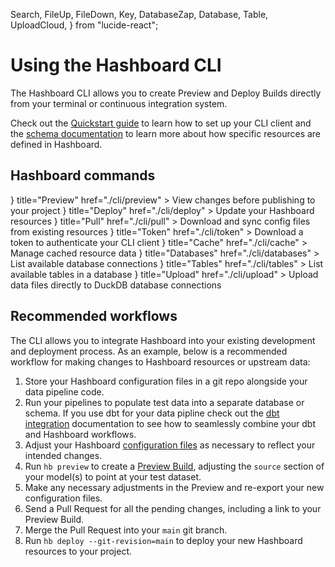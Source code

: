   Search,
  FileUp,
  FileDown,
  Key,
  DatabaseZap,
  Database,
  Table,
  UploadCloud,
} from "lucide-react";

# Using the Hashboard CLI

The Hashboard CLI allows you to create Preview and Deploy Builds directly from your terminal or continuous integration system.

Check out the [Quickstart guide](quickstart) to learn how to set up your CLI client and the [schema documentation](config-schema) to learn more about how specific resources are defined in Hashboard.

## Hashboard commands

<Cards num={2}>
  <Card
    icon={<Search {...iconProps} />}
    title="Preview"
    href="./cli/preview"
  >
    View changes before publishing to your project
  </Card>
  <Card
    icon={<FileUp {...iconProps} />}
    title="Deploy"
    href="./cli/deploy"
  >
    Update your Hashboard resources
  </Card>
  <Card
    icon={<FileDown {...iconProps} />}
    title="Pull"
    href="./cli/pull"
  >
    Download and sync config files from existing resources
  </Card>
    <Card
    icon={<Key {...iconProps} />}
    title="Token"
    href="./cli/token"
  >
    Download a token to authenticate your CLI client
  </Card>
  <Card
    icon={<DatabaseZap {...iconProps} />}
    title="Cache"
    href="./cli/cache"
  >
    Manage cached resource data
  </Card>
  <Card
    icon={<Database {...iconProps} />}
    title="Databases"
    href="./cli/databases"
  >
    List available database connections
  </Card>
  <Card
    icon={<Table {...iconProps} />}
    title="Tables"
    href="./cli/tables"
  >
    List available tables in a database
  </Card>
  <Card
    icon={<UploadCloud {...iconProps} />}
    title="Upload"
    href="./cli/upload"
  >
    Upload data files directly to DuckDB database connections
  </Card>
</Cards>

## Recommended workflows

The CLI allows you to integrate Hashboard into your existing development and deployment process. As an example, below is a recommended workflow for making changes to Hashboard resources or upstream data:

1. Store your Hashboard configuration files in a git repo alongside your data pipeline code.
2. Run your pipelines to populate test data into a separate database or schema. If you use dbt for your data pipline check out the [dbt integration]() documentation to see how to seamlessly combine your dbt and Hashboard workflows.
3. Adjust your Hashboard [configuration files]() as necessary to reflect your intended changes.
4. Run `hb preview` to create a [Preview Build](), adjusting the `source` section of your model(s) to point at your test dataset.
5. Make any necessary adjustments in the Preview and re-export your new configuration files.
6. Send a Pull Request for all the pending changes, including a link to your Preview Build.
7. Merge the Pull Request into your `main` git branch.
8. Run `hb deploy --git-revision=main` to deploy your new Hashboard resources to your project.
